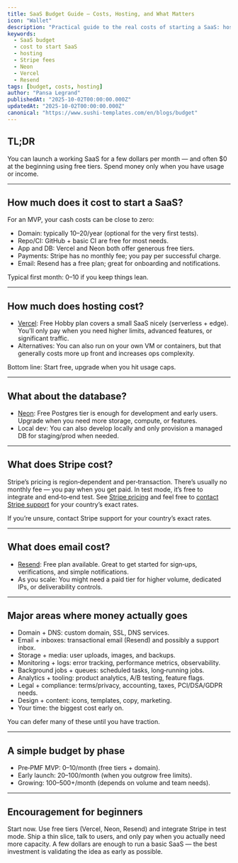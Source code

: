 ```yaml
---
title: SaaS Budget Guide — Costs, Hosting, and What Matters
icon: "Wallet"
description: "Practical guide to the real costs of starting a SaaS: hosting, database, payments, email, and where money actually goes. Start free, validate early, and pay only when you grow."
keywords:
  - SaaS budget
  - cost to start SaaS
  - hosting
  - Stripe fees
  - Neon
  - Vercel
  - Resend
tags: [budget, costs, hosting]
author: "Pansa Legrand"
publishedAt: "2025-10-02T00:00:00.000Z"
updatedAt: "2025-10-02T00:00:00.000Z"
canonical: "https://www.sushi-templates.com/en/blogs/budget"
---
```


## TL;DR

You can launch a working SaaS for a few dollars per month — and often $0 at the beginning using free tiers. Spend money only when you have usage or income.

---

## How much does it cost to start a SaaS?

For an MVP, your cash costs can be close to zero:

- Domain: typically $10–$20/year (optional for the very first tests).
- Repo/CI: GitHub + basic CI are free for most needs.
- App and DB: Vercel and Neon both offer generous free tiers.
- Payments: Stripe has no monthly fee; you pay per successful charge.
- Email: Resend has a free plan; great for onboarding and notifications.

Typical first month: $0–$10 if you keep things lean.

---

## How much does hosting cost?

- [Vercel](https://vercel.com/pricing): Free Hobby plan covers a small SaaS nicely (serverless + edge). You’ll only pay when you need higher limits, advanced features, or significant traffic.
- Alternatives: You can also run on your own VM or containers, but that generally costs more up front and increases ops complexity.

Bottom line: Start free, upgrade when you hit usage caps.

---

## What about the database?

- [Neon](https://neon.tech/pricing): Free Postgres tier is enough for development and early users. Upgrade when you need more storage, compute, or features.
- Local dev: You can also develop locally and only provision a managed DB for staging/prod when needed.

---

## What does Stripe cost?

Stripe’s pricing is region‑dependent and per‑transaction. There’s usually no monthly fee — you pay when you get paid. In test mode, it’s free to integrate and end‑to‑end test. See [Stripe pricing](https://stripe.com/pricing) and feel free to [contact Stripe support](https://support.stripe.com/) for your country’s exact rates.

If you’re unsure, contact Stripe support for your country’s exact rates.

---

## What does email cost?

- [Resend](https://resend.com/pricing): Free plan available. Great to get started for sign‑ups, verifications, and simple notifications.
- As you scale: You might need a paid tier for higher volume, dedicated IPs, or deliverability controls.

---

## Major areas where money actually goes

- Domain + DNS: custom domain, SSL, DNS services.
- Email + inboxes: transactional email (Resend) and possibly a support inbox.
- Storage + media: user uploads, images, and backups.
- Monitoring + logs: error tracking, performance metrics, observability.
- Background jobs + queues: scheduled tasks, long‑running jobs.
- Analytics + tooling: product analytics, A/B testing, feature flags.
- Legal + compliance: terms/privacy, accounting, taxes, PCI/DSA/GDPR needs.
- Design + content: icons, templates, copy, marketing.
- Your time: the biggest cost early on.

You can defer many of these until you have traction.

---

## A simple budget by phase

- Pre‑PMF MVP: $0–$10/month (free tiers + domain).
- Early launch: $20–$100/month (when you outgrow free limits).
- Growing: $100–$500+/month (depends on volume and team needs).

---

## Encouragement for beginners

Start now. Use free tiers (Vercel, Neon, Resend) and integrate Stripe in test mode. Ship a thin slice, talk to users, and only pay when you actually need more capacity. A few dollars are enough to run a basic SaaS — the best investment is validating the idea as early as possible.
